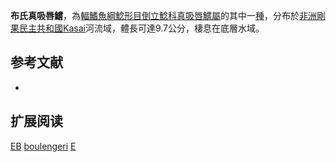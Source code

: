 {{Speciesbox
| name = 布氏真吸唇鱨
| image = 
| image_width = 250px
| image_caption = 
| status = DD
| status_system = IUCN3.1
| genus = Euchilichthys
| species = boulengeri
| authority = [[Nichols_&_La_Monte|Nichols & La Monte]], 1934
| synonyms = *''Atopochilus boulengeri''<br /><small>Nichols & La Monte, 1934</small>
}}

'''布氏真吸唇鱨'''，為[[輻鰭魚綱|輻鰭魚綱]][[鯰形目|鯰形目]][[倒立鯰科|倒立鯰科]][[真吸唇鱨屬|真吸唇鱨屬]]的其中一[[種|種]]，分布於[[非洲|非洲]][[剛果民主共和國|剛果民主共和國]]Kasai河流域，體長可達9.7公分，棲息在底層水域。

==参考文献==
*{{FishBase_species|genus=Euchilichthys|species=boulengeri|year=2011|month=12}}

== 扩展阅读 ==
{{refbegin}}
{{wikispecies-inline|Euchilichthys boulengeri|布氏真吸唇鱨}}
{{refend}}
{{Taxonbar|from=Q1103864}}

[[Category:IUCN红色名录数据缺乏物种|EB]]
[[Category:真吸唇鱨屬|boulengeri]]
[[Category:1934年描述的魚類|E]]
